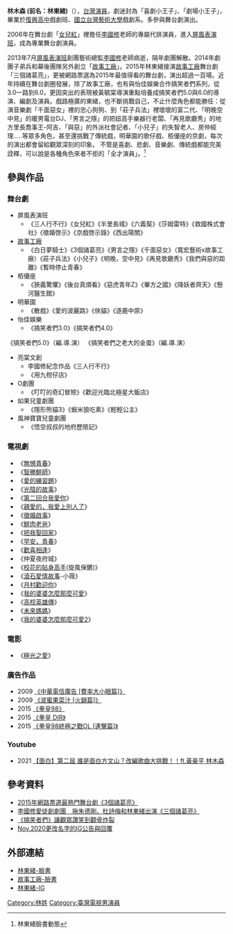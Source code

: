 {{藝人
| 姓名 = 林木森 (前名：林東緒)
| 類型 = 男演員
| 圖片 =
| 圖片簡介 = 
| 原名 = 林木森
| 英文名 = Josh
| 綽號 = 小胖
| 出生日期 = {{birth date and age|1986|02|17}}
| 出生地點 = {{ROC}}[[臺北市|臺北市]]
| 國籍 = {{ROC}}
| 逝世日期 = 
| 配偶 =
| 音樂類型 = 
| 職業 = [[演員|演員]]
| 語言 = [[國語|國語]]、[[台語|台語]]、[[英語|英語]]
| 教育程度 = [[國立臺灣藝術大學|國立臺灣藝術大學]]戲劇學系
| 演奏樂器 = 吉他
| 代表作品 = 《[[三人行不行|三人行不行]]》《三個諸葛亮》《莎姆雷特》《明晚空中見》《莊子兵法》
| 活躍年代 = 
| 唱片公司 = 
| 經紀公司 = 
|相關團體 = [[屏風表演班|屏風表演班]]（已結束） [[故事工廠|故事工廠]] [[明華園戲劇總團|明華園戲劇總團]]
| 網站 =
}}

'''林木森 (前名：林東緒)'''（{{bd|1986年|2月17日|}}），[[台灣|台灣]][[演員|演員]]，劇迷封為「喜劇小王子」、「劇場小王子」，畢業於[[台北市立復興高級中學|復興高中]]戲劇班、[[國立台灣藝術大學|國立台灣藝術大學]]戲劇系。多參與舞台劇演出。

2006年在舞台劇「[[女兒紅|女兒紅]]」裡擔任[[李國修|李國修]]老師的專屬代排演員，進入[[屏風表演班|屏風表演班]]，成為專業舞台劇演員。

2013年7月[[屏風表演班|屏風表演班]]創團藝術總監[[李國修|李國修]]老師病逝，隔年劇團解散。2014年劇團子弟兵和幕後團隊另外創立「[[故事工廠|故事工廠]]」。2015年林東緒接演[[故事工廠|故事工廠]]舞台劇「三個諸葛亮」，更被網路票選為2015年最值得看的舞台劇，演出超過一百場。近年持續在舞台劇圈發展，除了故事工廠，也有與怡佳娛樂合作搞笑者們系列，從3.0一路到6.0，更因突出的表現被黃毓棠導演重點培養成搞笑者們5.0與6.0的導演、編劇及演員。戲路極廣的東緒，也不斷挑戰自己，不止什麼角色都能勝任：從 演音樂劇「千面惡女」裡的忠心狗狗、到「莊子兵法」裡壞壞的富二代、「明晚空中見」的暖男電台DJ、「男言之隱」的把妞高手樂器行老闆、「再見歌廳秀」的地方里長喬事王-阿吉、「與惡」的外派社會記者、「小兒子」的失智老人、房仲經理.....等眾多角色，甚至還挑戰了傳統戲，明華園的歌仔戲、栢優座的京劇，每次的演出都會留給觀眾深刻的印象。
不管是喜劇、悲劇、音樂劇、傳統戲都能完美詮釋，可以說是各種角色來者不拒的「全才演員」。<ref>林東緒臉書動態</ref>

==參與作品==
===舞台劇===
*屏風表演班
**《三人行不行》《女兒紅》《半里長城》《六義幫》《莎姆雷特》《救國株式會社》《徵婚啓示》《京戲啓示錄》《西出陽關》
*[[故事工廠|故事工廠]]
**《白日夢騎士》《3個諸葛亮》《男言之隱》《千面惡女》（寬宏藝術x故事工廠）《莊子兵法》《小兒子》《明晚，空中見》《再見歌廳秀》《我們與惡的距離》《暫時停止青春》
*栢優座
**《狹義驚懼》《後台真煩看》《惡虎青年Z》《畢方之國》《降妖者齊天》《懸河醫生館》
*明華園
**《散戲》《愛的波麗路》《俠貓》《逐鹿中原》
*怡佳娛樂
**《搞笑者們3.0》《搞笑者們4.0》
《搞笑者們5.0》（編.導.演）
《搞笑者們之老大的金蛋》（編.導.演）
*亮棠文創
**李國修紀念作品《三人行不行》
**《用九柑仔店》
*O劇團
**《叮叮的奇幻冒險》《歡迎光臨北極星大飯店》
*如果兒童劇團
**《隱形熊貓3》《蝦米狼吃素》《輕輕公主》
*風神寶寶兒童劇團
**《悟空叔叔的地府歷險記》

===電視劇===
*《[[無憾青春|無憾青春]]》
*《[[智勝鮮師|智勝鮮師]]》
*《[[愛的練習題|愛的練習題]]》
*《[[光陰的故事|光陰的故事]]》
*《[[第二回合我愛你|第二回合我愛你]]》
*《[[親愛的，我愛上別人了|親愛的，我愛上別人了]]》
*《[[徵婚啟事_(電視劇)|徵婚啟事]]》
*《[[鮮肉老爸|鮮肉老爸]]》
*《[[把我娶回家|把我娶回家]]》
*《[[早安，青春|早安，青春]]》
*《[[歡喜相逢|歡喜相逢]]》
*《仲夏夜府城》
*《[[校花的貼身高手|校花的貼身高手]](旋風保鑣)》
*《[[滾石愛情故事|滾石愛情故事]]-小薇》
*《[[月村歡迎你|月村歡迎你]]》
*《[[我的婆婆怎麼那麼可愛|我的婆婆怎麼那麼可愛]]》
*《[[高校英雄傳|高校英雄傳]]》
*《[[未來媽媽|未來媽媽]]》
*《[[我的婆婆怎麼那麼可愛2|我的婆婆怎麼那麼可愛2]]》

===電影===
*《[[極光之愛|極光之愛]]》

===廣告作品===
*2009 [https://www.youtube.com/watch?v=hZj-NrayG0s {{Wayback|url=https://www.youtube.com/watch?v=hZj-NrayG0s |date=20200415064336 }}  《中華電信廣告 [費率大小眼篇<nowiki>]</nowiki>》]
*2009 [https://www.youtube.com/watch?v=6AJYin38GUQ {{Wayback|url=https://www.youtube.com/watch?v=6AJYin38GUQ |date=20200415064249 }}  《波蜜果菜汁 [火鍋篇<nowiki>]</nowiki>》]
*2015 [https://www.youtube.com/watch?v=1YdEolibxgs {{Wayback|url=https://www.youtube.com/watch?v=1YdEolibxgs |date=20200415064255 }}  《拳皇98》]
*2015 [https://www.youtube.com/watch?v=BBKTtcuX-vk&feature=youtu.be   《拳皇 DIR》]
*2015 [https://www.youtube.com/watch?v=z0cemmeNVt4&feature=youtu.be&list=PLVkMfKRhTTVmHRLT_WeIQhXf2ank7P0M9  《拳皇98終極之戰OL  [連擊篇<nowiki>]</nowiki>》]


===Youtube===
*2021 [https://www.youtube.com/watch?v=VbMVsFAo9pM {{Wayback|url=https://www.youtube.com/watch?v=VbMVsFAo9pM |date=20210119212707 }}  【面白】第二屆 誰是面白方文山？改編歌曲大挑戰！！ft.黃豪平 林木森]

==參考資料==
{{Reflist}}
* [https://flog.tw/10153209965483718/photo/10153209965483718_10154265389843718 {{Wayback|url=https://flog.tw/10153209965483718/photo/10153209965483718_10154265389843718 |date=20181113222132 }} 2015年網路票選最熱門舞台劇《3個諸葛亮》]
* [http://www.appledaily.com.tw/realtimenews/article/new/20140720/436689/ {{Wayback|url=http://www.appledaily.com.tw/realtimenews/article/new/20140720/436689/ |date=20161220091736 }} 李國修愛徒創劇團　揪[[朱德剛|朱德剛]]、[[杜詩梅|杜詩梅]]和林東緒出演《三個諸葛亮》]
* [http://www.setn.com/E/news.aspx?newsid=138867 {{Wayback|url=http://www.setn.com/E/news.aspx?newsid=138867 |date=20200415064416 }} 《搞笑者們》讓觀眾讚笑到顴骨炸裂]
* [https://www.instagram.com/p/CHFZBBknbKa/ Nov.2020更改名字的IG公告與回覆]

==外部連結==
* [https://www.facebook.com/TungHsuLin/ {{Wayback|url=https://www.facebook.com/TungHsuLin/ |date=20200415064416 }} 林東緒-臉書]
* [https://www.facebook.com/故事工廠-813344482015661/ 故事工廠-臉書]
*[https://www.instagram.com/joshlin007/ 林東緒-IG]

[[Category:林姓|Category:林姓]]
[[Category:臺灣電視男演員|Category:臺灣電視男演員]]